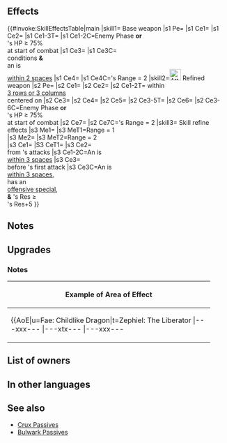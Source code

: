{{Weapon Infobox
|tagid=SID_光輝のブレス
|intID=2801
|image=wep_ac043
|exclusive=1
|weaponType=Dragonstone
|cost=400
|might=16
|range=1
|effect=Grants Atk+3. If foe initiates combat or if foe's HP ≥ 75% at start of combat, inflicts Atk/Spd/Def/Res-5 on foe during combat and foe cannot make a follow-up attack, and also, if unit is within 2 spaces of an ally, inflicts Special cooldown charge -1 on foe per attack. (Only highest value applied. Does not stack.) If foe's Range = 2, calculates damage using the lower of foe's Def or Res.
|statModifiers=0,19,0,0,0
|required=Flametongue
|refinePaths=default
|refineSP=400
|refineMedals=500
|refineDews=200
|upgradedEffect=Grants Atk+3. If foe's Range = 2, calculates damage using the lower of foe's Def or Res.<br><br>Inflicts Atk/Spd/Def/Res-5 on foes within 3 rows or 3 columns centered on unit and neutralizes those foes' bonuses (from skills like Fortify, Rally, etc.) during combat.<br><br>If foe initiates combat or if foe's HP ≥ 75% at start of combat, inflicts Atk/Spd/Def/Res-5 on foe, foe cannot make a follow-up attack, deals damage = 20% of unit's Res (excluding area-of-effect Specials), and inflicts Special cooldown charge -1 on foe per attack during combat (only highest value applied; does not stack).
|refineStatsSkill1=3,0,0,0,0
|effectSkill1=Foes with Range = 1 cannot move through spaces adjacent to unit (does not affect foes with Pass skills).<br><br>Foes with Range = 2 cannot move through spaces within 2 spaces of unit (does not affect foes with Pass skills).<br><br>If unit is within 3 spaces of an ally, inflicts Atk/Spd/Def/Res-5 on foe and reduces damage from foe's attacks by 20% of unit's Res during combat (excluding area-of-effect Specials), and also, if foe's attack can trigger foe's Special and unit's Res ≥ foe's Res+5, inflicts Special cooldown count+1 on foe before foe's first attack during combat (cannot exceed the foe's maximum Special cooldown).
|properties=random_owner
}}
==Effects==
{{#invoke:SkillEffectsTable|main
|skill1={{SCi|weapon}} Base weapon
|s1 Pe={{Eft|Stat Boosts|Atk|3}}
|s1 Ce1={{Eft|Temporary debuffs|Atk/Spd/Def/Res|5}}
|s1 Ce2={{Eft|Prevent Follow-Ups}}
|s1 Ce1-3T={{Tgt|Foe}}
|s1 Ce1-2C=Enemy Phase '''or'''<br>{{Tgt|Foe}}'s HP ≥ 75%<br>at start of combat
|s1 Ce3={{Eft|Guard}}
|s1 Ce3C={{Eft|Temporary debuffs|Atk/Spd/Def/Res|5}}<br>conditions '''&'''<br>an {{Tgt|Ally}} is<br>[[within 2 spaces]]
|s1 Ce4={{Eft|Lower Def Res}}
|s1 Ce4C={{Tgt|Foe}}'s Range = 2
|skill2=[[File:Attack Plus W.png|x26px|class=inline-icon]] Refined weapon
|s2 Pe={{Eft|Stat Boosts|Atk|3}}
|s2 Ce1={{Eft|Temporary debuffs|Atk/Spd/Def/Res|5}}
|s2 Ce2={{Eft|Neutralize Bonuses}}
|s2 Ce1-2T={{Tgt|Foes}} within<br>[[3 rows or 3 columns]]<br>centered on {{Tgt|Unit}}
|s2 Ce3={{Eft|Temporary debuffs|Atk/Spd/Def/Res|5}}
|s2 Ce4={{Eft|Prevent Follow-Ups}}
|s2 Ce5={{Eft|Guard}}
|s2 Ce3-5T={{Tgt|Foe}}
|s2 Ce6={{Eft|Damage Boost|20% of {{Tgt|Unit}}'s Res}}
|s2 Ce3-6C=Enemy Phase '''or'''<br>{{Tgt|Foe}}'s HP ≥ 75%<br>at start of combat
|s2 Ce7={{Eft|Lower Def Res}}
|s2 Ce7C={{Tgt|Foe}}'s Range = 2
|skill3={{Si|Dazzling Breath|refine=Skill1}} Skill refine effects
|s3 Me1={{Eft|Obstruct|[[adjacent]] to {{Tgt|Unit}}}}
|s3 MeT1=Range = 1<br>{{Tgt|Foes}}
|s3 Me2={{Eft|Obstruct|[[within 2 spaces]] of {{Tgt|Unit}}}}
|s3 MeT2=Range = 2<br>{{Tgt|Foes}}
|s3 Ce1={{Eft|Temporary debuffs|Atk/Spd/Def/Res|5}}
|S3 CeT1={{Tgt|Foe}}
|s3 Ce2={{Eft|Damage Reduction|20% of {{Tgt|Unit}}'s Res}}<br>from {{Tgt|Foe}}'s attacks
|s3 Ce1-2C=An {{Tgt|Ally}} is<br>[[within 3 spaces]]
|s3 Ce3={{Eft|Increase Cooldown|1}}<br>before {{Tgt|Foe}}'s first attack
|s3 Ce3C=An {{Tgt|Ally}} is<br>[[within 3 spaces]],<br>{{Tgt|Foe}} has an<br>[[offensive special]],<br>'''&''' {{Tgt|Unit}}'s Res ≥<br>{{Tgt|Foe}}'s Res+5
}}

==Notes==
{{IfFoeInitiates}}
{{Temporary debuffs}}
{{Prevent follow-up}}
{{CooldownChargeMinus}}
{{LowerDefRes}}
==Upgrades==
{{Weapon Upgrade List}}
===Notes===
{{Bonus neutralization|name=Refined Dazzling Breath}}
{{FoesCombatEffect|temporary debuffs and bonus neutralization effects|name=Refined Dazzling Breath}}
{{DamageBoost|name=Refined Dazzling Breath}}
{{Prevent movement|name={{St|Dazzling Breath|refine=Skill1}}}}
{{FlatDamageReduction}}
{{CombatCooldownCount|increase=1|+1|name={{St|Dazzling Breath|refine=Skill1}}}}
{|class="wikitable default mw-collapsible" 
!Example of Area of Effect
|-
|align="middle" style="max-width:450px;margin:auto"|{{AoE|u=Fae: Childlike Dragon|t=Zephiel: The Liberator
|---xxx---
|---xtx---
|---xxx---
|xxxxxxxxx
|xxxxuxxxx
|xxxxxxxxx
|---xxx---
|---xxx---
|---xxx---
}}
|}

==List of owners==
{{Skill Hero List}}
==In other languages==
{{OtherLanguages
|japanese=光輝のブレス
|german=Funkelnder Atem
|spanishEU=Aliento brillante
|spanishLA=Soplo brillante
|french=Souffle éclatant
|italian=Soffio splendente
|chineseTW=光輝吐息
|portuguese=Sopo alucinante
}}
==See also==
{{See also skills|cond=Description LIKE '%Inflicts Atk/Spd/Def/Res-%on foes within%rows%centered on unit%' OR Description LIKE '%foe%cannot move through spaces%unit%' AND Exclusive='1'}}
* [[Skill families/C Passives#Crux|Crux Passives]]
* [[Bulwark Passives]]
{{Weapons Navbox}}